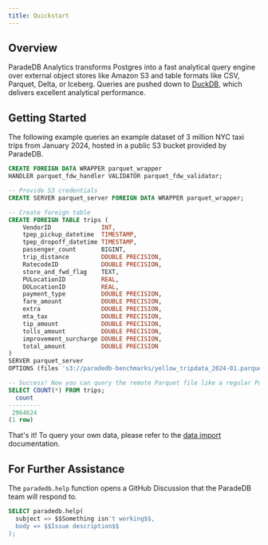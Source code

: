 ```yaml
---
title: Quickstart
---
```


## Overview

ParadeDB Analytics transforms Postgres into a fast analytical query engine over external object stores like Amazon S3 and table
formats like CSV, Parquet, Delta, or Iceberg. Queries are pushed down to [DuckDB](https://duckdb.org/), which
delivers excellent analytical performance.

## Getting Started

The following example queries an example dataset of 3 million NYC taxi trips from January 2024, hosted in a
public S3 bucket provided by ParadeDB.

```sql
CREATE FOREIGN DATA WRAPPER parquet_wrapper
HANDLER parquet_fdw_handler VALIDATOR parquet_fdw_validator;

-- Provide S3 credentials
CREATE SERVER parquet_server FOREIGN DATA WRAPPER parquet_wrapper;

-- Create foreign table
CREATE FOREIGN TABLE trips (
    VendorID              INT,
    tpep_pickup_datetime  TIMESTAMP,
    tpep_dropoff_datetime TIMESTAMP,
    passenger_count       BIGINT,
    trip_distance         DOUBLE PRECISION,
    RatecodeID            DOUBLE PRECISION,
    store_and_fwd_flag    TEXT,
    PULocationID          REAL,
    DOLocationID          REAL,
    payment_type          DOUBLE PRECISION,
    fare_amount           DOUBLE PRECISION,
    extra                 DOUBLE PRECISION,
    mta_tax               DOUBLE PRECISION,
    tip_amount            DOUBLE PRECISION,
    tolls_amount          DOUBLE PRECISION,
    improvement_surcharge DOUBLE PRECISION,
    total_amount          DOUBLE PRECISION
)
SERVER parquet_server
OPTIONS (files 's3://paradedb-benchmarks/yellow_tripdata_2024-01.parquet');

-- Success! Now you can query the remote Parquet file like a regular Postgres table
SELECT COUNT(*) FROM trips;
  count
---------
 2964624
(1 row)
```

That's it! To query your own data, please refer to the [data import](/analytics/import) documentation.

## For Further Assistance

The `paradedb.help` function opens a GitHub Discussion that the ParadeDB team will respond to.

```sql
SELECT paradedb.help(
  subject => $$Something isn't working$$,
  body => $$Issue description$$
);
```
